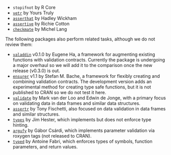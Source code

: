 
* `stopifnot` by R Core
* [`vetr`](https://github.com/brodieG/vetr) by Yours Truly
* [`asserthat`](https://github.com/hadley/assertthat) by Hadley Wickham
* [`assertive`](https://www.r-pkg.org/pkg/assertive) by Richie Cotton
* [`checkmate`](https://github.com/mllg/checkmate) by Michel Lang

The following packages also perform related tasks, although we do not review
them:

* [`valaddin`](https://github.com/egnha/valaddin) v0.1.0 by Eugene Ha, a
  framework for augmenting existing functions with validation contracts.
  Currently the package is undergoing a major overhaul so we will add it to the
  comparison once the new release (v0.3.0) is out.
* [`ensurer`](https://github.com/smbache/ensurer) v1.1 by Stefan M. Bache, a
  framework for flexibly creating and combining validation contracts.  The
  development version adds an experimental method for creating type safe
  functions, but it is not published to CRAN so we do not test it here.
* [`validate`](https://github.com/data-cleaning/validate) by Mark van
  der Loo and Edwin de Jonge, with a primary focus on validating data in data
  frames and similar data structures.
* [`assertr`](https://github.com/tonyfischetti/assertr) by Tony Fischetti, also
  focused on data validation in data frames and similar structures.
* [`types`](https://github.com/jimhester/types) by Jim Hester, which implements
  but does not enforce type hinting.
* [`argufy`](https://github.com/gaborcsardi/argufy) by Gábor Csárdi, which
  implements parameter validation via roxygen tags (not released to CRAN).
* [`typed`](https://moodymudskipper.github.io/typed/) by Antoine Fabri, which
  enforces types of symbols, function parameters, and return values.

